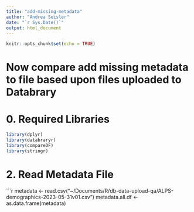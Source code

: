 ```yaml
---
title: "add-missing-metadata"
author: "Andrea Seisler"
date: "`r Sys.Date()`"
output: html_document
---
```


```r
knitr::opts_chunk$set(echo = TRUE)
```
# Now compare add missing metadata to file based upon files uploaded to Databrary

# 0. Required Libraries

```r
library(dplyr)
library(databraryr)
library(compareDF)
library(stringr)
```

# 2. Read Metadata File
```r
metadata <- read.csv("~/Documents/R/db-data-upload-qa/ALPS-demographics-2023-05-31v01.csv")
metadata.all.df <- as.data.frame(metadata)
